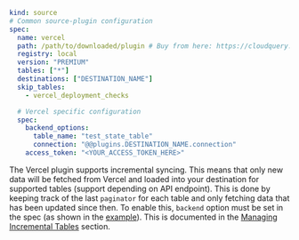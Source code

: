 ```yaml copy
kind: source
# Common source-plugin configuration
spec:
  name: vercel
  path: /path/to/downloaded/plugin # Buy from here: https://cloudquery.io/integrations/vercle
  registry: local
  version: "PREMIUM"
  tables: ["*"]
  destinations: ["DESTINATION_NAME"]
  skip_tables:
    - vercel_deployment_checks

  # Vercel specific configuration
  spec:
    backend_options:
      table_name: "test_state_table"
      connection: "@@plugins.DESTINATION_NAME.connection"
    access_token: "<YOUR_ACCESS_TOKEN_HERE>"
```

The Vercel plugin supports incremental syncing. This means that only new data will be fetched from Vercel and loaded into your destination for supported tables (support depending on API endpoint). This is done by keeping track of the last `paginator` for each table and only fetching data that has been updated since then.
To enable this, `backend` option must be set in the spec (as shown in the [example](/docs/plugins/sources/vercel/configuration#example)). This is documented in the [Managing Incremental Tables](/docs/advanced-topics/managing-incremental-tables) section.
